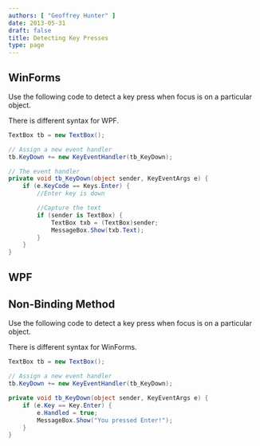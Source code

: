 ```yaml
---
authors: [ "Geoffrey Hunter" ]
date: 2013-05-31
draft: false
title: Detecting Key Presses
type: page
---
```



## WinForms

Use the following code to detect a key press when focus is on a particular object.

<Aside type="note">
There is different syntax for WPF.
</Aside>

```c#    
TextBox tb = new TextBox();

// Assign a new event handler
tb.KeyDown += new KeyEventHandler(tb_KeyDown);

// The event handler
private void tb_KeyDown(object sender, KeyEventArgs e) {
    if (e.KeyCode == Keys.Enter) {
        //Enter key is down

        //Capture the text
        if (sender is TextBox) {
            TextBox txb = (TextBox)sender;
            MessageBox.Show(txb.Text);
        }
    }
}
```

## WPF

## Non-Binding Method

Use the following code to detect a key press when focus is on a particular object.

<Aside type="note">
There is different syntax for WinForms.
</Aside>

```c#    
TextBox tb = new TextBox();

// Assign a new event handler
tb.KeyDown += new KeyEventHandler(tb_KeyDown);

private void tb_KeyDown(object sender, KeyEventArgs e) {
    if (e.Key == Key.Enter) {
        e.Handled = true;
        MessageBox.Show("You pressed Enter!");
    }
}
```